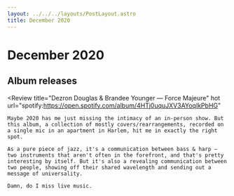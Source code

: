 ```yaml
---
layout: ../../../layouts/PostLayout.astro
title: December 2020
---
```



# December 2020

## Album releases

<Review
	title="Dezron Douglas & Brandee Younger — Force Majeure"
	hot
	url="spotify:https://open.spotify.com/album/4HTj0uquJXV3AYoqIkPbHG"
>
	Maybe 2020 has me just missing the intimacy of an in-person show. But this album, a collection of mostly covers/rearrangements, recorded on a single mic in an apartment in Harlem, hit me in exactly the right spot.

	As a pure piece of jazz, it's a communication between bass & harp — two instruments that aren't often in the forefront, and that's pretty interesting by itself. But it's also a revealing communication between two people, showing off their shared wavelength and sending out a message of universality.

	Damn, do I miss live music.
</Review>
